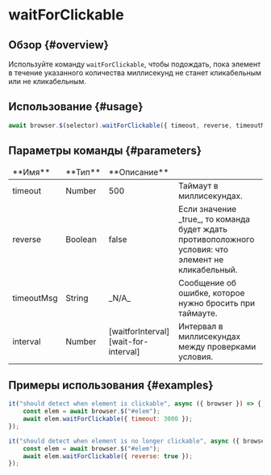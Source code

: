 
# waitForClickable

## Обзор {#overview}

Используйте команду `waitForClickable`, чтобы подождать, пока элемент в течение указанного количества миллисекунд не станет кликабельным или не кликабельным.

## Использование {#usage}

```javascript
await browser.$(selector).waitForClickable({ timeout, reverse, timeoutMsg, interval });
```

## Параметры команды {#parameters}

<table>
<thead>
<tr><td>**Имя**</td><td>**Тип**</td><td>**Описание**</td></tr>
</thead>
<tbody>
<tr><td>timeout</td><td>Number</td><td>500</td><td>Таймаут в миллисекундах.</td></tr>
<tr><td>reverse</td><td>Boolean</td><td>false</td><td>Если значение _true_, то команда будет ждать противоположного условия: что элемент не кликабельный.</td></tr>
<tr><td>timeoutMsg</td><td>String</td><td>_N/A_</td><td>Сообщение об ошибке, которое нужно бросить при таймауте.</td></tr>
<tr><td>interval</td><td>Number</td><td>[waitforInterval][wait-for-interval]</td><td>Интервал в миллисекундах между проверками условия.</td></tr>

</tbody>
</table>

## Примеры использования {#examples}

```javascript
it("should detect when element is clickable", async ({ browser }) => {
    const elem = await browser.$("#elem");
    await elem.waitForClickable({ timeout: 3000 });
});

it("should detect when element is no longer clickable", async ({ browser }) => {
    const elem = await browser.$("#elem");
    await elem.waitForClickable({ reverse: true });
});
```

[wait-for-interval]: ../../../config/browsers#wait_interval
